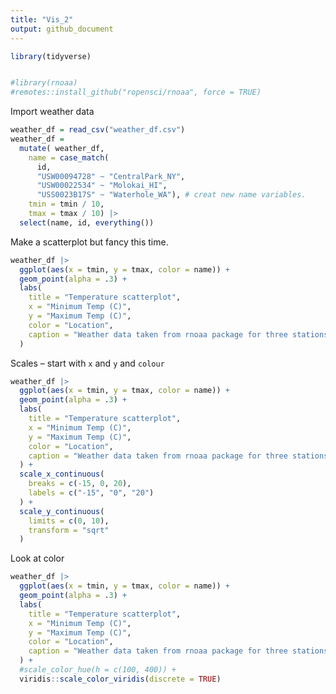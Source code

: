 ```yaml
---
title: "Vis_2"
output: github_document
---
```


```r
library(tidyverse)


#library(rnoaa)
#remotes::install_github("ropensci/rnoaa", force = TRUE)
```

Import weather data

```r
weather_df = read_csv("weather_df.csv")
weather_df = 
  mutate( weather_df,
    name = case_match(
      id, 
      "USW00094728" ~ "CentralPark_NY", 
      "USW00022534" ~ "Molokai_HI",
      "USS0023B17S" ~ "Waterhole_WA"), # creat new name variables.
    tmin = tmin / 10,
    tmax = tmax / 10) |>
  select(name, id, everything())

```

Make a scatterplot but fancy this time.
```r
weather_df |> 
  ggplot(aes(x = tmin, y = tmax, color = name)) + 
  geom_point(alpha = .3) +
  labs(
    title = "Temperature scatterplot",
    x = "Minimum Temp (C)",
    y = "Maximum Temp (C)",
    color = "Location", 
    caption = "Weather data taken from rnoaa package for three stations."
  )

```

Scales -- start with `x` and `y` and `colour`

```r
weather_df |> 
  ggplot(aes(x = tmin, y = tmax, color = name)) + 
  geom_point(alpha = .3) +
  labs(
    title = "Temperature scatterplot",
    x = "Minimum Temp (C)",
    y = "Maximum Temp (C)",
    color = "Location", 
    caption = "Weather data taken from rnoaa package for three stations."
  ) +
  scale_x_continuous(
    breaks = c(-15, 0, 20),
    labels = c("-15", "0", "20")
  ) +
  scale_y_continuous(
    limits = c(0, 10),
    transform = "sqrt"
  )
```

Look at color

```r
weather_df |> 
  ggplot(aes(x = tmin, y = tmax, color = name)) + 
  geom_point(alpha = .3) +
  labs(
    title = "Temperature scatterplot",
    x = "Minimum Temp (C)",
    y = "Maximum Temp (C)",
    color = "Location", 
    caption = "Weather data taken from rnoaa package for three stations."
  ) +
  #scale_color_hue(h = c(100, 400)) +
  viridis::scale_color_viridis(discrete = TRUE)
 
```



